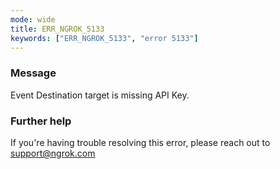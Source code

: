 ```yaml
---
mode: wide
title: ERR_NGROK_5133
keywords: ["ERR_NGROK_5133", "error 5133"]
---
```


### Message

Event Destination target is missing API Key.

### Further help

If you're having trouble resolving this error, please reach out to [support@ngrok.com](mailto:support@ngrok.com?subject=Help%20with%20ERR_NGROK_5133)
